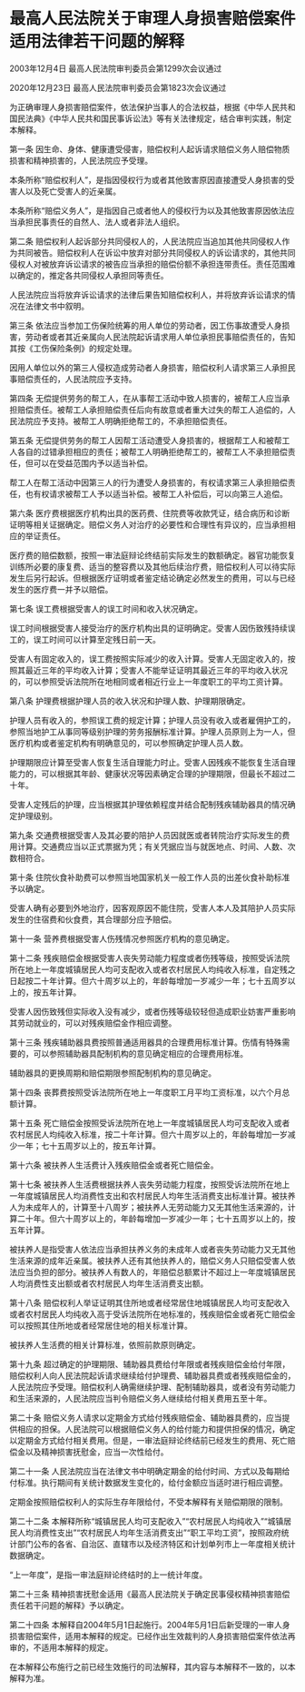 # 最高人民法院关于审理人身损害赔偿案件适用法律若干问题的解释

2003年12月4日 最高人民法院审判委员会第1299次会议通过

2020年12月23日 最高人民法院审判委员会第1823次会议通过

  

为正确审理人身损害赔偿案件，依法保护当事人的合法权益，根据《中华人民共和国民法典》《中华人民共和国民事诉讼法》等有关法律规定，结合审判实践，制定本解释。

第一条 因生命、身体、健康遭受侵害，赔偿权利人起诉请求赔偿义务人赔偿物质损害和精神损害的，人民法院应予受理。

本条所称“赔偿权利人”，是指因侵权行为或者其他致害原因直接遭受人身损害的受害人以及死亡受害人的近亲属。

本条所称“赔偿义务人”，是指因自己或者他人的侵权行为以及其他致害原因依法应当承担民事责任的自然人、法人或者非法人组织。

第二条 赔偿权利人起诉部分共同侵权人的，人民法院应当追加其他共同侵权人作为共同被告。赔偿权利人在诉讼中放弃对部分共同侵权人的诉讼请求的，其他共同侵权人对被放弃诉讼请求的被告应当承担的赔偿份额不承担连带责任。责任范围难以确定的，推定各共同侵权人承担同等责任。

人民法院应当将放弃诉讼请求的法律后果告知赔偿权利人，并将放弃诉讼请求的情况在法律文书中叙明。

第三条 依法应当参加工伤保险统筹的用人单位的劳动者，因工伤事故遭受人身损害，劳动者或者其近亲属向人民法院起诉请求用人单位承担民事赔偿责任的，告知其按《工伤保险条例》的规定处理。

因用人单位以外的第三人侵权造成劳动者人身损害，赔偿权利人请求第三人承担民事赔偿责任的，人民法院应予支持。

第四条 无偿提供劳务的帮工人，在从事帮工活动中致人损害的，被帮工人应当承担赔偿责任。被帮工人承担赔偿责任后向有故意或者重大过失的帮工人追偿的，人民法院应予支持。被帮工人明确拒绝帮工的，不承担赔偿责任。

第五条 无偿提供劳务的帮工人因帮工活动遭受人身损害的，根据帮工人和被帮工人各自的过错承担相应的责任；被帮工人明确拒绝帮工的，被帮工人不承担赔偿责任，但可以在受益范围内予以适当补偿。

帮工人在帮工活动中因第三人的行为遭受人身损害的，有权请求第三人承担赔偿责任，也有权请求被帮工人予以适当补偿。被帮工人补偿后，可以向第三人追偿。

第六条 医疗费根据医疗机构出具的医药费、住院费等收款凭证，结合病历和诊断证明等相关证据确定。赔偿义务人对治疗的必要性和合理性有异议的，应当承担相应的举证责任。

医疗费的赔偿数额，按照一审法庭辩论终结前实际发生的数额确定。器官功能恢复训练所必要的康复费、适当的整容费以及其他后续治疗费，赔偿权利人可以待实际发生后另行起诉。但根据医疗证明或者鉴定结论确定必然发生的费用，可以与已经发生的医疗费一并予以赔偿。

第七条 误工费根据受害人的误工时间和收入状况确定。

误工时间根据受害人接受治疗的医疗机构出具的证明确定。受害人因伤致残持续误工的，误工时间可以计算至定残日前一天。

受害人有固定收入的，误工费按照实际减少的收入计算。受害人无固定收入的，按照其最近三年的平均收入计算；受害人不能举证证明其最近三年的平均收入状况的，可以参照受诉法院所在地相同或者相近行业上一年度职工的平均工资计算。

第八条 护理费根据护理人员的收入状况和护理人数、护理期限确定。

护理人员有收入的，参照误工费的规定计算；护理人员没有收入或者雇佣护工的，参照当地护工从事同等级别护理的劳务报酬标准计算。护理人员原则上为一人，但医疗机构或者鉴定机构有明确意见的，可以参照确定护理人员人数。

护理期限应计算至受害人恢复生活自理能力时止。受害人因残疾不能恢复生活自理能力的，可以根据其年龄、健康状况等因素确定合理的护理期限，但最长不超过二十年。

受害人定残后的护理，应当根据其护理依赖程度并结合配制残疾辅助器具的情况确定护理级别。

第九条 交通费根据受害人及其必要的陪护人员因就医或者转院治疗实际发生的费用计算。交通费应当以正式票据为凭；有关凭据应当与就医地点、时间、人数、次数相符合。

第十条 住院伙食补助费可以参照当地国家机关一般工作人员的出差伙食补助标准予以确定。

受害人确有必要到外地治疗，因客观原因不能住院，受害人本人及其陪护人员实际发生的住宿费和伙食费，其合理部分应予赔偿。

第十一条 营养费根据受害人伤残情况参照医疗机构的意见确定。

第十二条 残疾赔偿金根据受害人丧失劳动能力程度或者伤残等级，按照受诉法院所在地上一年度城镇居民人均可支配收入或者农村居民人均纯收入标准，自定残之日起按二十年计算。但六十周岁以上的，年龄每增加一岁减少一年；七十五周岁以上的，按五年计算。

受害人因伤致残但实际收入没有减少，或者伤残等级较轻但造成职业妨害严重影响其劳动就业的，可以对残疾赔偿金作相应调整。

第十三条 残疾辅助器具费按照普通适用器具的合理费用标准计算。伤情有特殊需要的，可以参照辅助器具配制机构的意见确定相应的合理费用标准。

辅助器具的更换周期和赔偿期限参照配制机构的意见确定。

第十四条 丧葬费按照受诉法院所在地上一年度职工月平均工资标准，以六个月总额计算。

第十五条 死亡赔偿金按照受诉法院所在地上一年度城镇居民人均可支配收入或者农村居民人均纯收入标准，按二十年计算。但六十周岁以上的，年龄每增加一岁减少一年；七十五周岁以上的，按五年计算。

第十六条 被扶养人生活费计入残疾赔偿金或者死亡赔偿金。

第十七条 被扶养人生活费根据扶养人丧失劳动能力程度，按照受诉法院所在地上一年度城镇居民人均消费性支出和农村居民人均年生活消费支出标准计算。被扶养人为未成年人的，计算至十八周岁；被扶养人无劳动能力又无其他生活来源的，计算二十年。但六十周岁以上的，年龄每增加一岁减少一年；七十五周岁以上的，按五年计算。

被扶养人是指受害人依法应当承担扶养义务的未成年人或者丧失劳动能力又无其他生活来源的成年近亲属。被扶养人还有其他扶养人的，赔偿义务人只赔偿受害人依法应当负担的部分。被扶养人有数人的，年赔偿总额累计不超过上一年度城镇居民人均消费性支出额或者农村居民人均年生活消费支出额。

第十八条 赔偿权利人举证证明其住所地或者经常居住地城镇居民人均可支配收入或者农村居民人均纯收入高于受诉法院所在地标准的，残疾赔偿金或者死亡赔偿金可以按照其住所地或者经常居住地的相关标准计算。

被扶养人生活费的相关计算标准，依照前款原则确定。

第十九条 超过确定的护理期限、辅助器具费给付年限或者残疾赔偿金给付年限，赔偿权利人向人民法院起诉请求继续给付护理费、辅助器具费或者残疾赔偿金的，人民法院应予受理。赔偿权利人确需继续护理、配制辅助器具，或者没有劳动能力和生活来源的，人民法院应当判令赔偿义务人继续给付相关费用五至十年。

第二十条 赔偿义务人请求以定期金方式给付残疾赔偿金、辅助器具费的，应当提供相应的担保。人民法院可以根据赔偿义务人的给付能力和提供担保的情况，确定以定期金方式给付相关费用。但是，一审法庭辩论终结前已经发生的费用、死亡赔偿金以及精神损害抚慰金，应当一次性给付。

第二十一条 人民法院应当在法律文书中明确定期金的给付时间、方式以及每期给付标准。执行期间有关统计数据发生变化的，给付金额应当适时进行相应调整。

定期金按照赔偿权利人的实际生存年限给付，不受本解释有关赔偿期限的限制。

第二十二条 本解释所称“城镇居民人均可支配收入”“农村居民人均纯收入”“城镇居民人均消费性支出”“农村居民人均年生活消费支出”“职工平均工资”，按照政府统计部门公布的各省、自治区、直辖市以及经济特区和计划单列市上一年度相关统计数据确定。

“上一年度”，是指一审法庭辩论终结时的上一统计年度。

第二十三条 精神损害抚慰金适用《最高人民法院关于确定民事侵权精神损害赔偿责任若干问题的解释》予以确定。

第二十四条 本解释自2004年5月1日起施行。2004年5月1日后新受理的一审人身损害赔偿案件，适用本解释的规定。已经作出生效裁判的人身损害赔偿案件依法再审的，不适用本解释的规定。

在本解释公布施行之前已经生效施行的司法解释，其内容与本解释不一致的，以本解释为准。